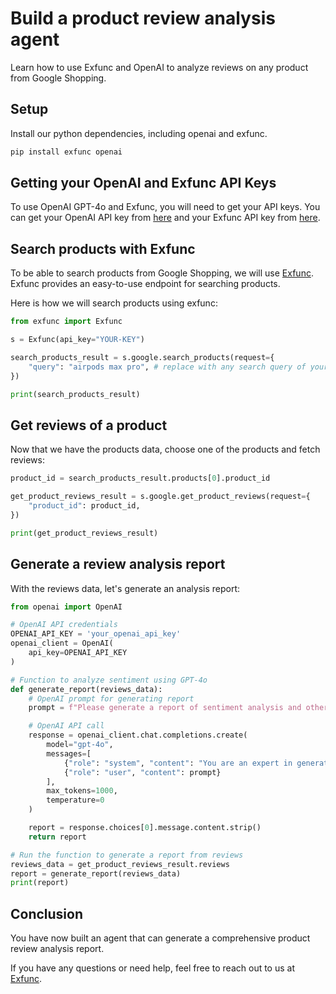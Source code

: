 # Build a product review analysis agent

Learn how to use Exfunc and OpenAI to analyze reviews on any product from Google Shopping.

## Setup

Install our python dependencies, including openai and exfunc.

```bash
pip install exfunc openai
```

## Getting your OpenAI and Exfunc API Keys

To use OpenAI GPT-4o and Exfunc, you will need to get your API keys. You can get your OpenAI API key from [here](https://www.openai.com/) and your Exfunc API key from [here](https://exfunc.com).

## Search products with Exfunc

To be able to search products from Google Shopping, we will use [Exfunc](https://exfunc.com). Exfunc provides an easy-to-use endpoint for searching products.

Here is how we will search products using exfunc:

```python
from exfunc import Exfunc

s = Exfunc(api_key="YOUR-KEY")

search_products_result = s.google.search_products(request={
    "query": "airpods max pro", # replace with any search query of your choice
})

print(search_products_result)
```

## Get reviews of a product

Now that we have the products data, choose one of the products and fetch reviews:

```python
product_id = search_products_result.products[0].product_id

get_product_reviews_result = s.google.get_product_reviews(request={
    "product_id": product_id,
})

print(get_product_reviews_result)
```

## Generate a review analysis report

With the reviews data, let's generate an analysis report:

```python
from openai import OpenAI

# OpenAI API credentials
OPENAI_API_KEY = 'your_openai_api_key'
openai_client = OpenAI(
    api_key=OPENAI_API_KEY
)

# Function to analyze sentiment using GPT-4o
def generate_report(reviews_data):
    # OpenAI prompt for generating report
    prompt = f"Please generate a report of sentiment analysis and other key information from these product reviews.\n\nReviews data: {reviews_data}"

    # OpenAI API call
    response = openai_client.chat.completions.create(
        model="gpt-4o",
        messages=[
            {"role": "system", "content": "You are an expert in generating reports on user contents, reviews, and products."},
            {"role": "user", "content": prompt}
        ],
        max_tokens=1000,
        temperature=0
    )

    report = response.choices[0].message.content.strip()
    return report

# Run the function to generate a report from reviews
reviews_data = get_product_reviews_result.reviews
report = generate_report(reviews_data)
print(report)
```

## Conclusion

You have now built an agent that can generate a comprehensive product review analysis report.

If you have any questions or need help, feel free to reach out to us at [Exfunc](https://exfunc.com).
